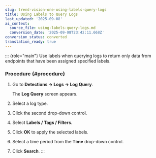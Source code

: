 ```yaml
---
slug: trend-vision-one-using-labels-query-logs
title: Using Labels to Query Logs
last_updated: '2025-09-08'
ai_context:
  source_file: using-labels-query-logs.md
  conversion_date: '2025-09-08T23:42:11.668Z'
conversion_status: converted
translation_ready: true
---
```


::: {role="main"}
Use labels when querying logs to return only data from endpoints that have been assigned specified labels.

### Procedure {#procedure}

1.  Go to **Detections → Logs → Log Query**.

    The **Log Query** screen appears.

2.  Select a log type.

3.  Click the second drop-down control.

4.  Select **Labels / Tags / Filters**.

5.  Click **OK** to apply the selected labels.

6.  Select a time period from the **Time** drop-down control.

7.  Click **Search**.
:::
